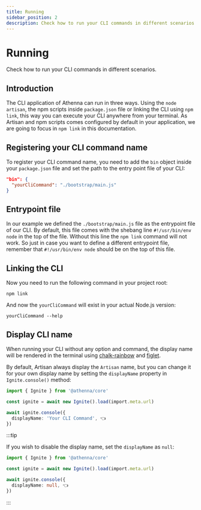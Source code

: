 ```yaml
---
title: Running
sidebar_position: 2
description: Check how to run your CLI commands in different scenarios.
---
```


# Running

Check how to run your CLI commands in different scenarios.

## Introduction

The CLI application of Athenna can run in three ways. 
Using the `node artisan`, the npm scripts inside
`package.json` file or linking the CLI using `npm link`, 
this way you can execute your CLI anywhere from your 
terminal. As Artisan and npm scripts comes configured by 
default in your application, we are going to focus in 
`npm link` in this documentation.

## Registering your CLI command name

To register your CLI command name, you need to add the
`bin` object inside your `package.json` file and set the
path to the entry point file of your CLI:

```json
"bin": {
  "yourCliCommand": "./bootstrap/main.js"
}
```

## Entrypoint file

In our example we defined the `./bootstrap/main.js` 
file as the entrypoint file of our CLI. By default, this 
file comes with the shebang line `#!/usr/bin/env node`
in the top of the file. Without this line the `npm link` 
command will not work. So just in case you want to define a 
different entrypoint file, remember that `#!/usr/bin/env node`
should be on the top of this file.

## Linking the CLI

Now you need to run the following command in your project root:

```shell
npm link
```

And now the `yourCliCommand` will exist in your actual Node.js version:

```shell
yourCliCommand --help
```

## Display CLI name

When running your CLI without any option and command, the display
name will be rendered in the terminal using 
[chalk-rainbow](https://www.npmjs.com/package/chalk-rainbow) 
and [figlet](https://www.npmjs.com/package/figlet).

By default, Artisan always display the `Artisan` name, but you can
change it for your own display name by setting the `displayName` 
property in `Ignite.console()` method:

```typescript title="Path.bootstrap('main.ts')"
import { Ignite } from '@athenna/core'

const ignite = await new Ignite().load(import.meta.url)

await ignite.console({
  displayName: 'Your CLI Command', 👈
})
```

:::tip

If you wish to disable the display name, set the `displayName`
as `null`:

```typescript title="Path.bootstrap('main.ts')"
import { Ignite } from '@athenna/core'

const ignite = await new Ignite().load(import.meta.url)

await ignite.console({
  displayName: null, 👈
})
```

:::
